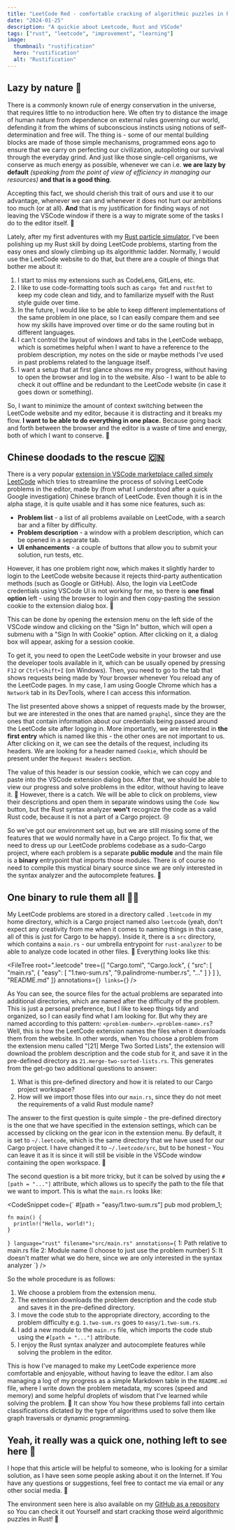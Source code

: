 ```yaml
---
title: "LeetCode Red - comfortable cracking of algorithmic puzzles in Rust"
date: "2024-01-25"
description: "A quickie about Leetcode, Rust and VSCode"
tags: ["rust", "leetcode", "improvement", "learning"]
image:
  thumbnail: "rustification"
  hero: "rustification"
  alt: "Rustification"
---
```


## Lazy by nature 🦥

There is a commonly known rule of energy conservation in the universe, that requires little to no introduction here.
We often try to distance the image of human nature from dependence on external rules governing our world,
defending it from the whims of subconscious instincts using notions of self-determination and free will.
The thing is - some of our mental building blocks are made of those simple mechanisms, programmed eons ago
to ensure that we carry on perfecting our civilization, autopiloting our survival through the everyday grind.
And just like those single-cell organisms, we conserve as much energy as possible, whenever we can i.e. **we are lazy
by default** *(speaking from the point of view of efficiency in managing our resources)* **and that is a good thing**.

Accepting this fact, we should cherish this trait of ours and use it to our advantage, whenever we can and whenever
it does not hurt our ambitions too much (or at all). **And** that is my justification for finding ways of not leaving
the VSCode window if there is a way to migrate some of the tasks I do to the editor itself. 🤷

Lately, after my first adventures with my [Rust particle simulator],
I've been polishing up my Rust skill by doing LeetCode problems, starting from the easy ones and slowly climbing
up its algorithmic ladder. Normally, I would use the LeetCode website to do that, but there are a couple of things that
bother me about it:

1. I start to miss my extensions such as CodeLens, GitLens, etc.
2. I like to use code-formatting tools such as `cargo fmt` and `rustfmt` to keep my code clean and tidy, and
   to familiarize myself with the Rust style guide over time.
3. In the future, I would like to be able to keep different implementations of the same problem in one place, so I can
   easily compare them and see how my skills have improved over time or do the same routing but in different languages.
4. I can't control the layout of windows and tabs in the LeetCode webapp, which is sometimes helpful when I want to
   have a reference to the problem description, my notes on the side or maybe methods I've used in past problems
   related to the language itself.
5. I want a setup that at first glance shows me my progress, without having to open the browser and log in to the
   website. Also - I want to be able to check it out offline and be redundant to the LeetCode website (in case it
    goes down or something).

So, I want to minimize the amount of context switching between the LeetCode website and my editor, because it is
distracting and it breaks my flow. **I want to be able to do everything in one place.** Because going back and forth
between the browser and the editor is a waste of time and energy, both of which I want to conserve. 🔌

## Chinese doodads to the rescue 🇨🇳

There is a very popular [extension in VSCode marketplace called simply LeetCode] which tries to streamline the process
of solving LeetCode problems in the editor, made by (from what I understood after a quick Google investigation)
Chinese branch of LeetCode. Even though it is in the alpha stage, it is quite usable and it has some nice features, such as:

- **Problem list** - a list of all problems available on LeetCode, with a search bar and a filter by difficulty.
- **Problem description** - a window with a problem description, which can be opened in a separate tab.
- **UI enhancements** - a couple of buttons that allow you to submit your solution, run tests, etc.

<CaptionedImage
  src="/assets/images/leetcode_ext.png"
  alt="A very nice extension with a **very** important disclaimer (excuse my Polish in the screenshot 😅)"
  height="400"
/>

However, it has one problem right now, which makes it slightly harder to login to the LeetCode website because it
rejects third-party authentication methods (such as Google or GitHub). Also, the login via LeetCode credentials
using VSCode UI is not working for me, so there is **one final option** left - using the browser to login and
then copy-pasting the session cookie to the extension dialog box. 🍪

This can be done by opening the extension menu on the left side of the VSCode window and clicking on the
"Sign In" button, which will open a submenu with a "Sign In with Cookie" option. After clicking on it, a dialog
box will appear, asking for a session cookie.

<CaptionedImage
  src="/assets/images/leetcode_login.png"
  alt="Step-by-step login process (You can even see this article in the background! 🤯)"
  height="400"
/>

To get it, you need to open the LeetCode website in your browser and use the developer tools available in it,
which can be usually opened by pressing `F12` or `Ctrl+Shift+I` (on Windows). Then, you need to go to the
tab that shows requests being made by Your browser whenever You reload any of the LeetCode pages. In my case,
I am using Google Chrome which has a `Network` tab in its DevTools, where I can access this information.

<CaptionedImage
  src="/assets/images/leetcode_network.png"
  alt="A list of HTTP requests made by the browser, visible in Google Chrome DevTools"
  height="300"
/>

The list presented above shows a snippet of requests made by the browser, but we are interested in the ones that are
named `graphql`, since they are the ones that contain information about our credentials being passed around the 
LeetCode site after logging in. More importantly, we are interested in **the first entry** which is named like this -
the other ones are not important to us. After clicking on it, we can see the details of the request, including
its headers. We are looking for a header named `Cookie`, which should be present under the `Request Headers` section. 

<CaptionedImage
  src="/assets/images/leetcode_cookie.png"
  alt="LeetCode session cookie, visible in Google Chrome DevTools"
  height="200"
/>

The value of this header is our session cookie, which we can copy and paste into the VSCode extension dialog box.
After that, we should be able to view our progress and solve problems in the editor, without having to leave it. 🎉
However, there is a catch. We will be able to click on problems, view their descriptions and open them in separate
windows using the `Code Now` button, but the Rust syntax analyzer **won't** recognize the code as a valid Rust code,
because it is not a part of a Cargo project. 😢

<CaptionedImage
  src="/assets/images/leetcode_initial_env.png"
  alt="As You can see, no autocomplete shows up, even though Rust should know it is an `Option` variable"
  height="700"
/>

So we've got our environment set up, but we are still missing some of the features that we would normally have
in a Cargo project. To fix that, we need to dress up our LeetCode problems codebase as a sudo-Cargo project,
where each problem is a separate **public module** and the main file is a **binary** entrypoint that imports those modules.
There is of course no need to compile this mystical binary source since we are only interested in the syntax analyzer
and the autocomplete features. 🧙

## One binary to rule them all 💍🦀

<StyledSVG
  src='images/ring'
  alt='One ring'
  class='invert grayscale w-11/12 mx-auto my-8 h-52 lg:h-96'
/>

My LeetCode problems are stored in a directory called `.leetcode` in my home directory, which is a Cargo project
named also `leetcode` (yeah, don't expect any creativity from me when it comes to naming things in this case,
all of this is just for Cargo to be happy). Inside it, there is a `src` directory, which contains a `main.rs` -
our umbrella entrypoint for `rust-analyzer` to be able to analyze code located in other files. 📁
Everything looks like this:

<FileTree
  root=".leetcode"
  tree={[
    "Cargo.toml",
    "Cargo.lock",
    {
      "src": [
        "main.rs",
        {
          "easy": [
            "1.two-sum.rs",
            "9.palindrome-number.rs",
            "..."
          ]
        }
      ]
    },
    "README.md"
  ]}
  annotations={``}
  links={``}
/>

As You can see, the source files for the actual problems are separated into additional directories, which are
named after the difficulty of the problem. This is just a personal preference, but I like to keep things tidy
and organized, so I can easily find what I am looking for. But why they are named according to this pattern:
`<problem-number>.<problem-name>.rs`? Well, this is how the LeetCode extension names the files when it downloads
them from the website. In other words, when You choose a problem from the extension menu called
"[21] Merge Two Sorted Lists", the extension will download the problem description and the code stub for it, and save it
in the pre-defined directory as `21.merge-two-sorted-lists.rs`. This generates from the get-go two additional questions
to answer:

1. What is this pre-defined directory and how it is related to our Cargo project workspace?
2. How will we import those files into our `main.rs`, since they do not meet the requirements of a valid Rust module name?

The answer to the first question is quite simple - the pre-defined directory is the one that we have specified in the
extension settings, which can be accessed by clicking on the gear icon in the extension menu. By default, it is set
to `~/.leetcode`, which is the same directory that we have used for our Cargo project. I have changed it to `~/.leetcode/src`,
but to be honest - You can leave it as it is since it will still be visible in the VSCode window containing the
open workspace. 🤷

The second question is a bit more tricky, but it can be solved by using the `#[path = "..."]` attribute, which
allows us to specify the path to the file that we want to import. This is what the `main.rs` looks like:

<CodeSnippet
  code={`
    #[path = "easy/1.two-sum.rs"]
    pub mod problem_1;

    fn main() {
      println!("Hello, world!");
    }
  `}
  language="rust"
  filename="src/main.rs"
  annotations={`
    1: Path relative to main.rs file
    2: Module name (I choose to just use the problem number)
    5: It doesn't matter what we do here, since we are only interested in the syntax analyzer
  `}
/>

So the whole procedure is as follows:

1. We choose a problem from the extension menu.
2. The extension downloads the problem description and the code stub and saves it in the pre-defined directory.
3. I move the code stub to the appropriate directory, according to the problem difficulty e.g. `1.two-sum.rs` goes to `easy/1.two-sum.rs`.
4. I add a new module to the `main.rs` file, which imports the code stub using the `#[path = "..."]` attribute.
5. I enjoy the Rust syntax analyzer and autocomplete features while solving the problem in the editor.

<CaptionedImage
  src="/assets/images/leetcode_final.png"
  alt="As You can see, the autocomplete works and the syntax analyzer is happy 🎉"
  height="700"
/>

This is how I've managed to make my LeetCode experience more comfortable and enjoyable, without having to leave
the editor. I am also managing a log of my progress as a simple Markdown table in the `README.md` file, where I
write down the problem metadata, my scores (speed and memory) and some helpful droplets of wisdom that I've learned
while solving the problem. 📝 It can show You how these problems fall into certain classifications dictated by
the type of algorithms used to solve them like graph traversals or dynamic programming.

## Yeah, it really was a quick one, nothing left to see here 🤷

I hope that this article will be helpful to someone, who is looking for a similar solution, as I have seen
some people asking about it on the Internet. If You have any questions or suggestions, feel free to contact me
via email or any other social media. 📧

The environment seen here is also available on my [GitHub as a repository] so You can check it out Yourself
and start cracking those weird algorithmic puzzles in Rust! 🦀

[Rust particle simulator]: https://kamilrybacki.gda.pl/posts/particles_of_rust_one/
[extension in VSCode marketplace called simply LeetCode]: https://marketplace.visualstudio.com/items?itemName=LeetCode.vscode-leetcode
[GitHub as a repository]: https://github.com/kamilrybacki/RustyLeetcode
